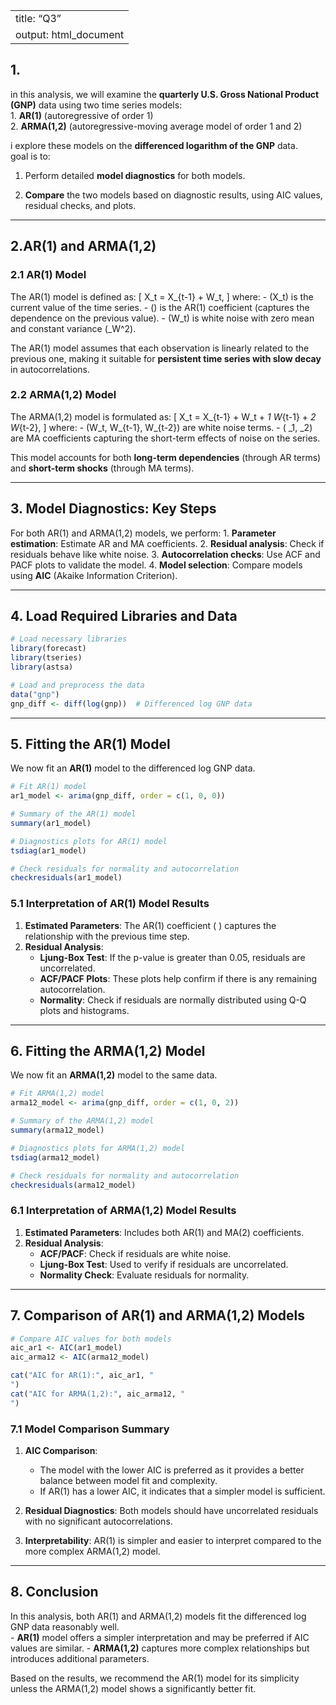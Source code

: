 
---
title: "Q3"
output: html_document
---

## 1.
in this analysis, we will examine the **quarterly U.S. Gross National Product (GNP)** data using two time series models:  
1. **AR(1)** (autoregressive of order 1)  
2. **ARMA(1,2)** (autoregressive-moving average model of order 1 and 2)

i explore these models on the **differenced logarithm of the GNP** data.  
goal is to:

1. Perform detailed **model diagnostics** for both models.

2. **Compare** the two models based on diagnostic results, using AIC values, residual checks, and plots.

---

## 2.AR(1) and ARMA(1,2)

### 2.1 AR(1) Model

The AR(1) model is defined as:
\[
X_t = \phi X_{t-1} + W_t,
\]
where:
- \(X_t\) is the current value of the time series.
- \(\phi\) is the AR(1) coefficient (captures the dependence on the previous value).
- \(W_t\) is white noise with zero mean and constant variance \(\sigma_W^2\).

The AR(1) model assumes that each observation is linearly related to the previous one, making it suitable for **persistent time series with slow decay** in autocorrelations.

### 2.2 ARMA(1,2) Model

The ARMA(1,2) model is formulated as:
\[
X_t = \phi X_{t-1} + W_t + 	\theta_1 W_{t-1} + 	\theta_2 W_{t-2},
\]
where:
- \(W_t, W_{t-1}, W_{t-2}\) are white noise terms.
- \(	\theta_1, 	\theta_2\) are MA coefficients capturing the short-term effects of noise on the series.

This model accounts for both **long-term dependencies** (through AR terms) and **short-term shocks** (through MA terms).

---

## 3. Model Diagnostics: Key Steps

For both AR(1) and ARMA(1,2) models, we perform:
1. **Parameter estimation**: Estimate AR and MA coefficients.
2. **Residual analysis**: Check if residuals behave like white noise.
3. **Autocorrelation checks**: Use ACF and PACF plots to validate the model.
4. **Model selection**: Compare models using **AIC** (Akaike Information Criterion).

---

## 4. Load Required Libraries and Data

```{r, warning=FALSE, message=FALSE}
# Load necessary libraries
library(forecast)
library(tseries)
library(astsa)

# Load and preprocess the data
data("gnp")
gnp_diff <- diff(log(gnp))  # Differenced log GNP data
```

---

## 5. Fitting the AR(1) Model

We now fit an **AR(1)** model to the differenced log GNP data.

```{r}
# Fit AR(1) model
ar1_model <- arima(gnp_diff, order = c(1, 0, 0))

# Summary of the AR(1) model
summary(ar1_model)

# Diagnostics plots for AR(1) model
tsdiag(ar1_model)

# Check residuals for normality and autocorrelation
checkresiduals(ar1_model)
```

### 5.1 Interpretation of AR(1) Model Results

1. **Estimated Parameters**: The AR(1) coefficient \( \phi \) captures the relationship with the previous time step.
2. **Residual Analysis**: 
   - **Ljung-Box Test**: If the p-value is greater than 0.05, residuals are uncorrelated.
   - **ACF/PACF Plots**: These plots help confirm if there is any remaining autocorrelation.
   - **Normality**: Check if residuals are normally distributed using Q-Q plots and histograms.

---

## 6. Fitting the ARMA(1,2) Model

We now fit an **ARMA(1,2)** model to the same data.

```{r}
# Fit ARMA(1,2) model
arma12_model <- arima(gnp_diff, order = c(1, 0, 2))

# Summary of the ARMA(1,2) model
summary(arma12_model)

# Diagnostics plots for ARMA(1,2) model
tsdiag(arma12_model)

# Check residuals for normality and autocorrelation
checkresiduals(arma12_model)
```

### 6.1 Interpretation of ARMA(1,2) Model Results

1. **Estimated Parameters**: Includes both AR(1) and MA(2) coefficients.
2. **Residual Analysis**:
   - **ACF/PACF**: Check if residuals are white noise.
   - **Ljung-Box Test**: Used to verify if residuals are uncorrelated.
   - **Normality Check**: Evaluate residuals for normality.

---

## 7. Comparison of AR(1) and ARMA(1,2) Models

```{r}
# Compare AIC values for both models
aic_ar1 <- AIC(ar1_model)
aic_arma12 <- AIC(arma12_model)

cat("AIC for AR(1):", aic_ar1, "
")
cat("AIC for ARMA(1,2):", aic_arma12, "
")
```

### 7.1 Model Comparison Summary

1. **AIC Comparison**: 
   - The model with the lower AIC is preferred as it provides a better balance between model fit and complexity.
   - If AR(1) has a lower AIC, it indicates that a simpler model is sufficient.

2. **Residual Diagnostics**: Both models should have uncorrelated residuals with no significant autocorrelations.

3. **Interpretability**: AR(1) is simpler and easier to interpret compared to the more complex ARMA(1,2) model.

---

## 8. Conclusion

In this analysis, both AR(1) and ARMA(1,2) models fit the differenced log GNP data reasonably well.  
- **AR(1)** model offers a simpler interpretation and may be preferred if AIC values are similar.
- **ARMA(1,2)** captures more complex relationships but introduces additional parameters.

Based on the results, we recommend the AR(1) model for its simplicity unless the ARMA(1,2) model shows a significantly better fit.
